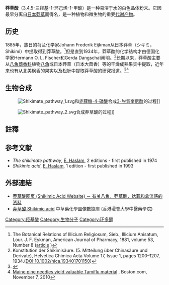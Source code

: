 {{NoteTA|G1=LS}}
{{chembox
|   Name = 莽草酸
|   ImageFileL1 = Shikimi.svg
|   ImageSizeL1 = 100px
|   ImageNameL1 = 莽草酸化学结构
|   ImageFileR1 = Shikimic-acid-3D-balls.png
|   ImageSizeR1 = 100px
|   ImageNameR1 = 空间填充模型
|   IUPACName = (3''R'',4''S'',5''R'')-3,4,5-trihydroxycyclohex-1-ene-1-carboxylic acid
|   IUPACNameZh = (3''R'',4''S'',5''R'')-3,4,5-三羟基环己-1-烯-1-甲酸
| Section1 = {{Chembox Identifiers
| CASNo = 138-59-0
| CASNo_Ref = {{cascite|correct|CAS}}
|  ChemSpiderID  =  8412
|  PubChem  =  8742
|  InChI1  =  1/C7H10O5/c8-4-1-3(7(11)12)2-5(9)6(4)10/h1,4-6,8-10H,2H2,(H,11,12)/t4-,5-,6-/m1/s1
|  InChIKey1  =  JXOHGGNKMLTUBP-HSUXUTPPBZ
|  ChEMBL  =  290345
|  StdInChI  =  1S/C7H10O5/c8-4-1-3(7(11)12)2-5(9)6(4)10/h1,4-6,8-10H,2H2,(H,11,12)/t4-,5-,6-/m1/s1
|  StdInChIKey  =  JXOHGGNKMLTUBP-HSUXUTPPSA-N
|  EINECS  =  205-334-2
|  ChEBI  =  16119
|  KEGG =  C00493
|  SMILES  =  C1[C@H]([C@@H]([C@@H](C=C1C(=O)O)O)O)O
|  InChI = 1/C7H10O5/c8-4-1-3(7(11)12)2-5(9)6(4)10/h1,4-6,8-10H,2H2,(H,11,12)/t4-,5-,6-/m1/s1/f/h11H
  |  ChemSpiderID_Ref  = {{chemspidercite|correct|chemspider}}|  ChEMBL_Ref  = {{ebicite|correct|EBI}}|  StdInChI_Ref  = {{stdinchicite|correct|chemspider}}|  StdInChIKey_Ref  = {{stdinchicite|correct|chemspider}}|  UNII_Ref  = {{fdacite|changed|FDA}}|  UNII  =  29MS2WI2NU
|  ChEBI_Ref  = {{ebicite|correct|EBI}}|  KEGG_Ref  = {{keggcite|changed|kegg}}
}}
| Section2 = {{Chembox Properties
|   C=7|H=10|O=5
|   MolarMass = 174.15 g/mol
|   MeltingPt = 185–187 °C
  }}
}}

'''莽草酸'''（3,4,5-三羟基-1-环己烯-1-甲酸）是一种易溶于水的白色晶体粉末。它因最早分离自[[日本莽草|日本莽草]]而得名，是一种植物和微生物的重要[[代谢产物|代谢产物]]。

== 历史 ==
1885年，旅日的荷兰化学家Johann Frederik Eijkman从日本莽草（シキミ，Shikimi）中提取得到莽草酸。<ref>The Botanical Relations of Illicium Religiosum, Sieb., Illicium Anisatum, Lour. J. F. Eykman, American Journal of Pharmacy, 1881, volume 53, Number 8 ([http://www.henriettesherbal.com/eclectic/journals/ajp1881/08-illicium.html article] {{Wayback|url=http://www.henriettesherbal.com/eclectic/journals/ajp1881/08-illicium.html |date=20080724001450 }})</ref>但是直到1934年，莽草酸的化学结构才由德国化学家Hermann O. L. Fischer和Gerda Dangschat阐明。<ref>Konstitution der Shikimisäure. (5. Mitteilung über Chinasäure und Derivate), Helvetica Chimica Acta
Volume 17, Issue 1, pages 1200–1207, 1934.([[:doi:10.1002/hlca.193401701150|DOI:10.1002/hlca.193401701150]])</ref>长期以来，莽草酸主要从[[八角茴香科|八角茴香科]]植物[[八角|八角]]或日本莽草（日本大茴香）等的干燥成熟果实中提取，近年来也有从北美枫香的果实以及松针中提取莽草酸的研究报道。<ref>{{cite journal en |last= Enrich|first= Liza B.|year= 2008|title= Liquidambar styraciflua: a renewable source of shikimic acid|journal= Tetrahedron Letters|volume= 49|issue = 16|pages= 2503–2505|doi= 10.1016/j.tetlet.2008.02.140}}</ref><ref>[http://www.boston.com/news/local/massachusetts/articles/2010/11/07/maine_pine_needles_yield_valuable_tamiflu_material/?p1=Local_Links Maine pine needles yield valuable Tamiflu material] {{Wayback|url=http://www.boston.com/news/local/massachusetts/articles/2010/11/07/maine_pine_needles_yield_valuable_tamiflu_material/?p1=Local_Links |date=20160304072908 }}, Boston.com, November 7, 2010</ref>

==生物合成==

:[[Image:Shikimate_pathway_1.svg|left]]和[[赤藓糖-4-磷酸|赤藓糖-4-磷酸]]合成[[3-脱氢奎尼酸|3-脱氢奎尼酸]]的过程]]

:[[Image:Shikimate_pathway_2.svg|left]]合成莽草酸的过程]]

== 註釋 ==
{{Reflist}}

== 参考文献 ==
* ''The shikimate pathway'', [[Edwin_Haslam|E. Haslam]], 2 editions - first published in 1974
* ''Shikimic acid'', [[Edwin_Haslam|E. Haslam]], 1 edition - first published in 1993

== 外部連結 ==
*[http://jiang.tju.edu.cn/shikimate.htm 莽草酸网页 (Shikimic Acid Website) － 有关八角，莽草酸，达菲和禽流感的资料] {{Wayback|url=http://jiang.tju.edu.cn/shikimate.htm |date=20140309161440 }}
* [https://web.archive.org/web/20150518221438/http://libproject.hkbu.edu.hk/was40/detail?channelid=22253&lang=cht&searchword=code%3DP00045 莽草酸 Shikimic acid] 中草藥化學圖像數據庫 (香港浸會大學中醫藥學院) {{zh}}{{en}}


{{Authority control}}
[[Category:羟基酸|Category:羟基酸]]
[[Category:生物分子|Category:生物分子]]
[[Category:环多醇|Category:环多醇]]